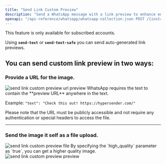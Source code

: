 ```yaml
---
title: "Send Link Custom Preview"
description: "Send a WhatsApp message with a link preview to enhance engagement and provide context to your recipients."
openapi: "/api-reference/whatsapp/whatsapp-collection.json POST /{instance}/send-link-custom-preview"
---
```


<Info>
  This feature is only available for subscribed accounts.
</Info>

Using **`send-text`** or **`send-text-safe`** you can send auto-generated link previews.

## You can send custom link preview in two ways:

### Provide a URL for the image.

<Frame>
<img src="/images/docs/whatsapp/img/send-link-custom-preview-url.png" alt="send link custom preview url preview" />
</Frame>

<Info>
  WhatsApp requires the text to contain the **preview URL** anywhere in the text.

  Example: `"text": "Check this out! https://hypersender.com/"`
</Info>

<Warning>
  Please note that the URL must be publicly accessible and not require any authentication or special headers to access the file.
</Warning>

***

### Send the image it self as a file upload.

<Frame>
  <img src="/images/docs/whatsapp/img/send-link-custom-preview-file.png" alt="send link custom preview file" />
</Frame>

<Info>
  By specifying the `high_quality` parameter as `true`, you can get a higher quality image.
</Info>

<Frame>
  <img src="/images/docs/whatsapp/img/send-link-custom-preview-preview.png" alt="send link custom preview preview" />
</Frame>

